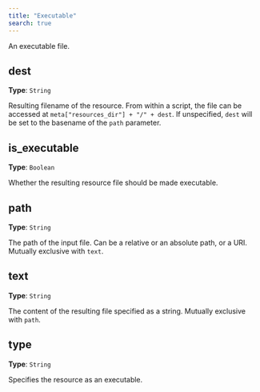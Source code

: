 ```yaml
---
title: "Executable"
search: true
---
```


An executable file.

## dest

**Type**: `String`

Resulting filename of the resource. From within a script, the file can be accessed at `meta["resources_dir"] + "/" + dest`. If unspecified, `dest` will be set to the basename of the `path` parameter.

## is_executable

**Type**: `Boolean`

Whether the resulting resource file should be made executable.

## path

**Type**: `String`

The path of the input file. Can be a relative or an absolute path, or a URI. Mutually exclusive with `text`.

## text

**Type**: `String`

The content of the resulting file specified as a string. Mutually exclusive with `path`.

## type

**Type**: `String`

Specifies the resource as an executable.

